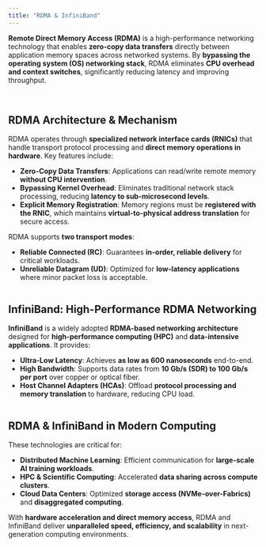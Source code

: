 ```yaml
---
title: "RDMA & InfiniBand"
---
```


**Remote Direct Memory Access (RDMA)** is a high-performance networking technology that enables **zero-copy data transfers** directly between application memory spaces across networked systems. By **bypassing the operating system (OS) networking stack**, RDMA eliminates **CPU overhead and context switches**, significantly reducing latency and improving throughput.

<br />

## **RDMA Architecture & Mechanism**

RDMA operates through **specialized network interface cards (RNICs)** that handle transport protocol processing and **direct memory operations in hardware**. Key features include:

- **Zero-Copy Data Transfers**: Applications can read/write remote memory **without CPU intervention**.
- **Bypassing Kernel Overhead**: Eliminates traditional network stack processing, reducing **latency to sub-microsecond levels**.
- **Explicit Memory Registration**: Memory regions must be **registered with the RNIC**, which maintains **virtual-to-physical address translation** for secure access.

RDMA supports **two transport modes**:
- **Reliable Connected (RC)**: Guarantees **in-order, reliable delivery** for critical workloads.
- **Unreliable Datagram (UD)**: Optimized for **low-latency applications** where minor packet loss is acceptable.

<Frame><img src="https://github.com/de-duke/solayer_docs_v2/blob/main/images/InfiniSVM/RDMA&InfiniBand.png?raw=true" alt="" /></Frame>

<br />

## **InfiniBand: High-Performance RDMA Networking**

**InfiniBand** is a widely adopted **RDMA-based networking architecture** designed for **high-performance computing (HPC)** and **data-intensive applications**. It provides:

- **Ultra-Low Latency**: Achieves **as low as 600 nanoseconds** end-to-end.
- **High Bandwidth**: Supports data rates from **10 Gb/s (SDR) to 100 Gb/s per port** over copper or optical fiber.
- **Host Channel Adapters (HCAs)**: Offload **protocol processing and memory translation** to hardware, reducing CPU load.

<Frame><img src="https://github.com/de-duke/solayer_docs_v2/blob/main/images/InfiniSVM/RNIC.png?raw=true" alt="" /></Frame>

<br />

## **RDMA & InfiniBand in Modern Computing**

These technologies are critical for:
- **Distributed Machine Learning**: Efficient communication for **large-scale AI training workloads**.
- **HPC & Scientific Computing**: Accelerated **data sharing across compute clusters**.
- **Cloud Data Centers**: Optimized **storage access (NVMe-over-Fabrics)** and **disaggregated computing**.

With **hardware acceleration and direct memory access**, RDMA and InfiniBand deliver **unparalleled speed, efficiency, and scalability** in next-generation computing environments.
